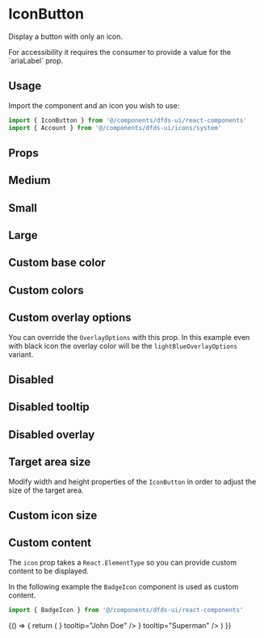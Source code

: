 
<Meta title="Hydro UI/Buttons/Icon button" component={IconButton} />

# IconButton

Display a button with only an icon.

For accessibility it requires the consumer to provide a value for the \`ariaLabel\` prop.

## Usage

Import the component and an icon you wish to use:

```jsx
import { IconButton } from '@/components/dfds-ui/react-components'
import { Account } from '@/components/dfds-ui/icons/system'
```

## Props

<Props of={IconButton} />

## Medium

<Preview>
  <Story name="Medium">
    <IconButton icon={Account} ariaLabel="Account" />
  </Story>
</Preview>

## Small

<Preview>
  <Story name="Small">
    <IconButton icon={Account} size="small" ariaLabel="Account" />
  </Story>
</Preview>

## Large

<Preview>
  <Story name="Large">
    <IconButton icon={Account} size="large" ariaLabel="Account" />
  </Story>
</Preview>

## Custom base color

<Preview>
  <Story name="Custom base color">
    <IconButton icon={Account} ariaLabel="Account" color="red" />
  </Story>
</Preview>

## Custom colors

<Preview>
  <Story name="All custom colors">
    <IconButton icon={Account} ariaLabel="Account" color="red" hoverColor="green" activeColor="blue" />
  </Story>
</Preview>

## Custom overlay options

You can override the `OverlayOptions` with this prop. In this example even with black icon the overlay color will be the
`lightBlueOverlayOptions` variant.

<Preview>
  <Story name="Custom overlay options">
    <IconButton
      icon={Account}
      ariaLabel="Account"
      color="black"
      overlayOptions={theme.states.overlayOptions.lightBlueOverlayOptions}
    />
  </Story>
</Preview>

## Disabled

<Preview>
  <Story name="Disabled">
    <IconButton icon={Account} ariaLabel="Account" disabled />
  </Story>
</Preview>

## Disabled tooltip

<Preview>
  <Story name="Disabled tooltip">
    <IconButton icon={Account} ariaLabel="Account" disableTooltip />
  </Story>
</Preview>

## Disabled overlay

<Preview>
  <Story name="Disabled overlay">
    <IconButton icon={Account} ariaLabel="Account" disableOverlay />
  </Story>
</Preview>

## Target area size

Modify width and height properties of the `IconButton` in order to adjust the size of the target area.

<Preview>
  <Story name="Target area size">
    <IconButton icon={Account} ariaLabel="Account" style={{ width: '5rem', height: '5rem' }} />
  </Story>
</Preview>

## Custom icon size

<Preview>
  <Story name="Custom icon size">
    <IconButton icon={Account} ariaLabel="Account" style={{ fontSize: '5rem' }} />
  </Story>
</Preview>

## Custom content

The `icon` prop takes a `React.ElementType` so you can provide custom content to be displayed.

In the following example the `BadgeIcon` component is used as custom content.

```jsx
import { BadgeIcon } from '@/components/dfds-ui/react-components'
```

<Preview>
  <Story name="Custom content">
    {() => {
      return (
        <Fragment>
          <IconButton icon={() => <BadgeIcon letter="J" />} tooltip="John Doe" />
          <IconButton
            size="large"
            css={css`
              color: red;
              & text {
                fill: yellow;
                font-weight: bold;
              }
            `}
            icon={() => <BadgeIcon letter="S" />}
            tooltip="Superman"
          />
        </Fragment>
      )
    }}
  </Story>
</Preview>
